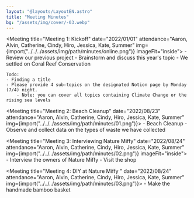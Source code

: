 ```yaml
---
layout: "@layouts/LayoutEN.astro"
title: "Meeting Minutes"
bg: "/assets/img/cover/-03.webp"
---
```


<Meeting title="Meeting 1: Kickoff" date="2022/01/01" attendance="Aaron, Alvin, Catherine, Cindy, Hiro, Jessica, Kate, Summer"
         img={import("../../../assets/img/path/minutes/online.png")} imageFit="inside">
    - Review our previous project
    - Brainstorm and discuss this year's topic
        - We settled on Coral Reef Conservation
    
    Todo:
    - Finding a title
    - Please provide 4 sub-topics on the designated Notion page by Monday (7/4) night.
        - Note: you can cover all topics containing Climate Change or the rising sea levels
</Meeting>

<Meeting title="Meeting 2: Beach Cleanup" date="2022/08/23" attendance="Aaron, Alvin, Catherine, Cindy, Hiro, Jessica, Kate, Summer"
         img={import("../../../assets/img/path/minutes/01.png")}>
    - Beach Cleanup
        - Observe and collect data on the types of waste we have collected
</Meeting>

<Meeting title="Meeting 3: Interviewing Nature Miffy" date="2022/08/24" attendance="Aaron, Alvin, Catherine, Cindy, Hiro, Jessica, Kate, Summer"
         img={import("../../../assets/img/path/minutes/02.png")} imageFit="inside">
    - Interview the owners of Nature Miffy
    - Visit the shop
</Meeting>

<Meeting title="Meeting 4: DIY at Nature Miffy " date="2022/08/24" attendance="Aaron, Alvin, Catherine, Cindy, Hiro, Jessica, Kate, Summer"
         img={import("../../../assets/img/path/minutes/03.png")}>
    - Make the handmade bamboo basket
</Meeting>
